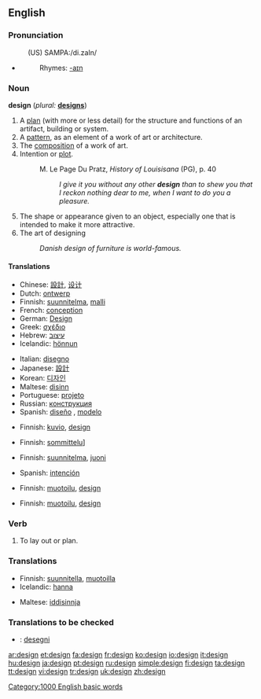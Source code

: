 {{see|Design}}
==English==

===Pronunciation===
:(US) SAMPA:/di.zaIn/
*{{audio|en-us-design.ogg|Audio (US)}}
*:Rhymes: [[Rhymes:English:-aɪn|-aɪn]]

===Noun===
'''design'''  (''plural:'' '''[[designs]]''')

# A [[plan]] (with more or less detail) for the structure and functions of an artifact, building or system. 
# A [[pattern]], as an element of a work of art or architecture.
# The [[composition]] of a work of art.
# Intention or [[plot]].
#:M. Le Page Du Pratz, <i>History of Louisisana</i> (PG), p. 40
#:: <i>I give it you without any other <b>design</b> than to shew you that I reckon nothing dear to me, when I want to do you a pleasure.</i>
# The shape or appearance given to an object, especially one that is intended to make it more attractive.
# The art of designing
#: ''Danish design of furniture is world-famous.''

====Translations====
{{trans-top|plan}}
*Chinese: [[設計]], [[设计]]
*Dutch: [[ontwerp]] {{n}}
*Finnish: [[suunnitelma]], [[malli]]
*French: [[conception]] {{f}}
*German: [[Design]] {{n}}
*Greek: [[σχέδιο]] {{n}}
*Hebrew: [[עיצוב]] {{m}}
*Icelandic: [[hönnun]] {{f}}
{{trans-mid}}
*Italian: [[disegno]] {{m}}
*Japanese: [[設計]]
*Korean: [[디자인]]
*Maltese: [[disinn]]
*Portuguese: [[projeto]] {{m}}
*Russian: [[конструкция]] {{f}}
*Spanish: [[diseño]] {{m}}, [[modelo]] {{m}}
{{trans-bottom}}

{{trans-top|pattern}}
*Finnish: [[kuvio]], [[design]]
{{trans-mid}}
{{trans-bottom}}

{{trans-top|composition}}
*Finnish: [[sommittelu]]]
{{trans-mid}}
{{trans-bottom}}

{{trans-top|intention}}
*Finnish: [[suunnitelma]], [[juoni]]
{{trans-mid}}
*Spanish: [[intención]] {{f}}
{{trans-bottom}}

{{trans-top|appearance}}
*Finnish: [[muotoilu]], [[design]]
{{trans-mid}}
{{trans-bottom}}

{{trans-top|art of designing}}
*Finnish: [[muotoilu]], [[design]]
{{trans-mid}}
{{trans-bottom}}

===Verb===
{{en-verb}}

# To lay out or plan.

===Translations===
{{trans-top|intention}}
*Finnish: [[suunnitella]], [[muotoilla]]
*Icelandic: [[hanna]]
{{trans-mid}}
*Maltese: [[iddisinnja]]
{{trans-bottom}}

===Translations to be checked===
*{{ttbc|Esperanto}}: [[desegni]]

[[Category:1000 English basic words]]

[[ar:design]]
[[et:design]]
[[fa:design]]
[[fr:design]]
[[ko:design]]
[[io:design]]
[[it:design]]
[[hu:design]]
[[ja:design]]
[[pt:design]]
[[ru:design]]
[[simple:design]]
[[fi:design]]
[[ta:design]]
[[tt:design]]
[[vi:design]]
[[tr:design]]
[[uk:design]]
[[zh:design]]